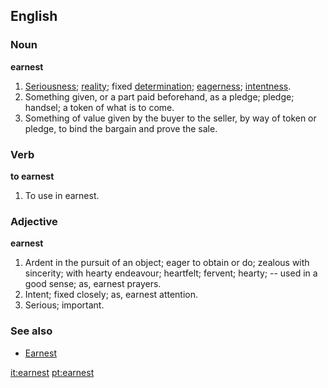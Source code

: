 ==English==
===Noun===
'''earnest'''

#[[Serious]]ness; [[reality]]; fixed [[determination]]; [[eager]]ness; [[intent]]ness.
#Something given, or a part paid beforehand, as a pledge; pledge; handsel; a token of what is to come.
#Something of value given by the buyer to the seller, by way of token or pledge, to bind the bargain and prove the sale.

===Verb===
'''to earnest'''

#To use in earnest.

===Adjective===
'''earnest'''

#Ardent in the pursuit of an object; eager to obtain or do; zealous with sincerity; with hearty endeavour; heartfelt; fervent; hearty; -- used in a good sense; as, earnest prayers.
#Intent; fixed closely; as, earnest attention.
#Serious; important.

===See also===
*[[Earnest]]

[[it:earnest]]
[[pt:earnest]]